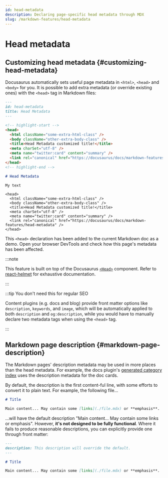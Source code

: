 ```yaml
---
id: head-metadata
description: Declaring page-specific head metadata through MDX
slug: /markdown-features/head-metadata
---
```


# Head metadata

## Customizing head metadata {#customizing-head-metadata}

Docusaurus automatically sets useful page metadata in `<html>`, `<head>` and `<body>` for you. It is possible to add extra metadata (or override existing ones) with the `<head>` tag in Markdown files:

```md title="markdown-features-head-metadata.mdx"
---
id: head-metadata
title: Head Metadata
---

<!-- highlight-start -->
<head>
  <html className="some-extra-html-class" />
  <body className="other-extra-body-class" />
  <title>Head Metadata customized title!</title>
  <meta charSet="utf-8" />
  <meta name="twitter:card" content="summary" />
  <link rel="canonical" href="https://docusaurus/docs/markdown-features/head-metadata" />
</head>
<!-- highlight-end -->

# Head Metadata

My text
```

```mdx-code-block
<head>
  <html className="some-extra-html-class" />
  <body className="other-extra-body-class" />
  <title>Head Metadata customized title!</title>
  <meta charSet="utf-8" />
  <meta name="twitter:card" content="summary" />
  <link rel="canonical" href="https://docusaurus/docs/markdown-features/head-metadata" />
</head>
```

This `<head>` declaration has been added to the current Markdown doc as a demo. Open your browser DevTools and check how this page's metadata has been affected.

:::note

This feature is built on top of the Docusaurus [`<Head>`](./../../docusaurus-core.mdx#head) component. Refer to [react-helmet](https://github.com/nfl/react-helmet) for exhaustive documentation.

:::

:::tip You don't need this for regular SEO

Content plugins (e.g. docs and blog) provide front matter options like `description`, `keywords`, and `image`, which will be automatically applied to both `description` and `og:description`, while you would have to manually declare two metadata tags when using the `<head>` tag.

:::

## Markdown page description {#markdown-page-description}

The Markdown pages' description metadata may be used in more places than the head metadata. For example, the docs plugin's [generated category index](../docs/sidebar/items.mdx#generated-index-page) uses the description metadata for the doc cards.

By default, the description is the first content-ful line, with some efforts to convert it to plain text. For example, the following file...

```md
# Title

Main content... May contain some [links](./file.mdx) or **emphasis**.
```

...will have the default description "Main content... May contain some links or emphasis". However, **it's not designed to be fully functional**. Where it fails to produce reasonable descriptions, you can explicitly provide one through front matter:

```md
---
description: This description will override the default.
---

# Title

Main content... May contain some [links](./file.mdx) or **emphasis**.
```
